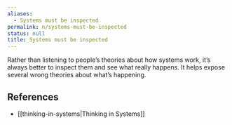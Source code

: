 ```yaml
---
aliases:
  - Systems must be inspected
permalink: n/systems-must-be-inspected
status: null
title: Systems must be inspected
---
```

Rather than listening to people’s theories about how systems work, it’s always better to inspect them and see what really happens. It helps expose several wrong theories about what’s happening.

## References

- [[thinking-in-systems|Thinking in Systems]]
